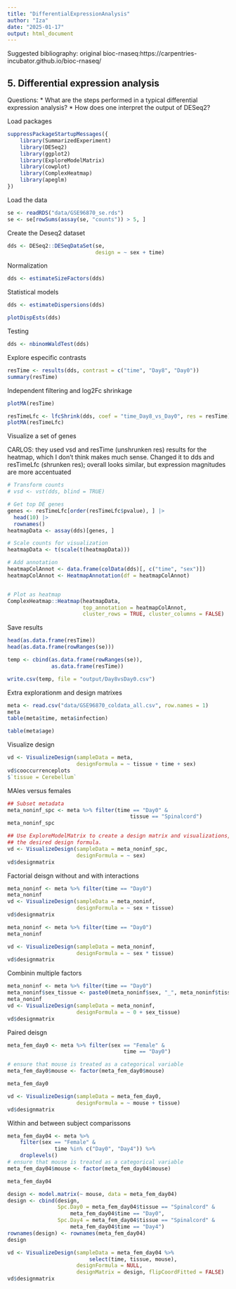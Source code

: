```yaml
---
title: "DifferentialExpressionAnalysis"
author: "Iza"
date: "2025-01-17"
output: html_document
---
```

Suggested bibliography:
original bioc-rnaseq:https://carpentries-incubator.github.io/bioc-rnaseq/

## 5. Differential expression analysis
Questions:
* What are the steps performed in a typical differential expression analysis?
* How does one interpret the output of DESeq2?

Load packages
```r
suppressPackageStartupMessages({
    library(SummarizedExperiment)
    library(DESeq2)
    library(ggplot2)
    library(ExploreModelMatrix)
    library(cowplot)
    library(ComplexHeatmap)
    library(apeglm)
})

```

Load the data
```r
se <- readRDS("data/GSE96870_se.rds")
se <- se[rowSums(assay(se, "counts")) > 5, ]
```


Create the Deseq2 dataset
```r
dds <- DESeq2::DESeqDataSet(se,
                            design = ~ sex + time)
```

Normalization
```r
dds <- estimateSizeFactors(dds)
```

Statistical models
```r
dds <- estimateDispersions(dds)

plotDispEsts(dds)
```


Testing
```r
dds <- nbinomWaldTest(dds)
```

Explore especific contrasts
```r
resTime <- results(dds, contrast = c("time", "Day8", "Day0"))
summary(resTime)
```

Independent filtering and log2Fc shrinkage
```r
plotMA(resTime)
```

```r
resTimeLfc <- lfcShrink(dds, coef = "time_Day8_vs_Day0", res = resTime)
plotMA(resTimeLfc)
```

Visualize a set of genes

CARLOS: they used vsd and resTime (unshrunken res) results for the heatmap, which I don't think makes much sense. Changed it to dds and resTimeLfc (shrunken res); overall looks similar, but expression magnitudes are more accentuated
```r
# Transform counts
# vsd <- vst(dds, blind = TRUE)

# Get top DE genes
genes <- resTimeLfc[order(resTimeLfc$pvalue), ] |>
  head(10) |>
  rownames()
heatmapData <- assay(dds)[genes, ]

# Scale counts for visualization
heatmapData <- t(scale(t(heatmapData)))

# Add annotation
heatmapColAnnot <- data.frame(colData(dds)[, c("time", "sex")])
heatmapColAnnot <- HeatmapAnnotation(df = heatmapColAnnot)


# Plot as heatmap
ComplexHeatmap::Heatmap(heatmapData,
                        top_annotation = heatmapColAnnot,
                        cluster_rows = TRUE, cluster_columns = FALSE)

```

Save results
```r
head(as.data.frame(resTime))
head(as.data.frame(rowRanges(se)))

temp <- cbind(as.data.frame(rowRanges(se)),
              as.data.frame(resTime))

write.csv(temp, file = "output/Day8vsDay0.csv")
```


Extra explorationm and design matrixes
```r
meta <- read.csv("data/GSE96870_coldata_all.csv", row.names = 1)
meta
table(meta$time, meta$infection)

table(meta$age)
```

Visualize design
```r
vd <- VisualizeDesign(sampleData = meta, 
                      designFormula = ~ tissue + time + sex)
vd$cooccurrenceplots
$`tissue = Cerebellum`
```

MAles versus females
```r
## Subset metadata
meta_noninf_spc <- meta %>% filter(time == "Day0" & 
                                       tissue == "Spinalcord")
meta_noninf_spc
```

```r
## Use ExploreModelMatrix to create a design matrix and visualizations, given 
## the desired design formula. 
vd <- VisualizeDesign(sampleData = meta_noninf_spc, 
                      designFormula = ~ sex)
vd$designmatrix
```

Factorial deisgn without and with interactions
```r
meta_noninf <- meta %>% filter(time == "Day0")
meta_noninf
vd <- VisualizeDesign(sampleData = meta_noninf, 
                      designFormula = ~ sex + tissue)
vd$designmatrix
```

```r
meta_noninf <- meta %>% filter(time == "Day0")
meta_noninf

vd <- VisualizeDesign(sampleData = meta_noninf, 
                      designFormula = ~ sex * tissue)
vd$designmatrix

```


Combinin multiple factors
```r

meta_noninf <- meta %>% filter(time == "Day0")
meta_noninf$sex_tissue <- paste0(meta_noninf$sex, "_", meta_noninf$tissue)
meta_noninf
vd <- VisualizeDesign(sampleData = meta_noninf, 
                      designFormula = ~ 0 + sex_tissue)
vd$designmatrix
```

Paired deisgn
```r
meta_fem_day0 <- meta %>% filter(sex == "Female" & 
                                     time == "Day0")

# ensure that mouse is treated as a categorical variable
meta_fem_day0$mouse <- factor(meta_fem_day0$mouse)

meta_fem_day0

```

```r

vd <- VisualizeDesign(sampleData = meta_fem_day0,
                      designFormula = ~ mouse + tissue)
vd$designmatrix
```

Within and between subject comparissons
```r
meta_fem_day04 <- meta %>% 
    filter(sex == "Female" & 
               time %in% c("Day0", "Day4")) %>%
    droplevels()
# ensure that mouse is treated as a categorical variable
meta_fem_day04$mouse <- factor(meta_fem_day04$mouse)

meta_fem_day04
```


```r
design <- model.matrix(~ mouse, data = meta_fem_day04)
design <- cbind(design, 
                Spc.Day0 = meta_fem_day04$tissue == "Spinalcord" & 
                    meta_fem_day04$time == "Day0",
                Spc.Day4 = meta_fem_day04$tissue == "Spinalcord" & 
                    meta_fem_day04$time == "Day4")
rownames(design) <- rownames(meta_fem_day04)
design
```


```r
vd <- VisualizeDesign(sampleData = meta_fem_day04 %>%
                          select(time, tissue, mouse),
                      designFormula = NULL, 
                      designMatrix = design, flipCoordFitted = FALSE)
vd$designmatrix
```
